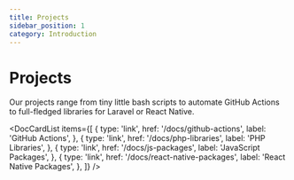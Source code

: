 ```yaml
---
title: Projects
sidebar_position: 1
category: Introduction
---
```



# Projects

Our projects range from tiny little bash scripts to automate GitHub Actions to full-fledged libraries for Laravel or React Native.

<DocCardList
    items={[
        {
            type: 'link',
            href: '/docs/github-actions',
            label: 'GitHub Actions',
        },
        {
            type: 'link',
            href: '/docs/php-libraries',
            label: 'PHP Libraries',
        },
        {
            type: 'link',
            href: '/docs/js-packages',
            label: 'JavaScript Packages',
        },
        {
            type: 'link',
            href: '/docs/react-native-packages',
            label: 'React Native Packages',
        },
    ]}
/>
